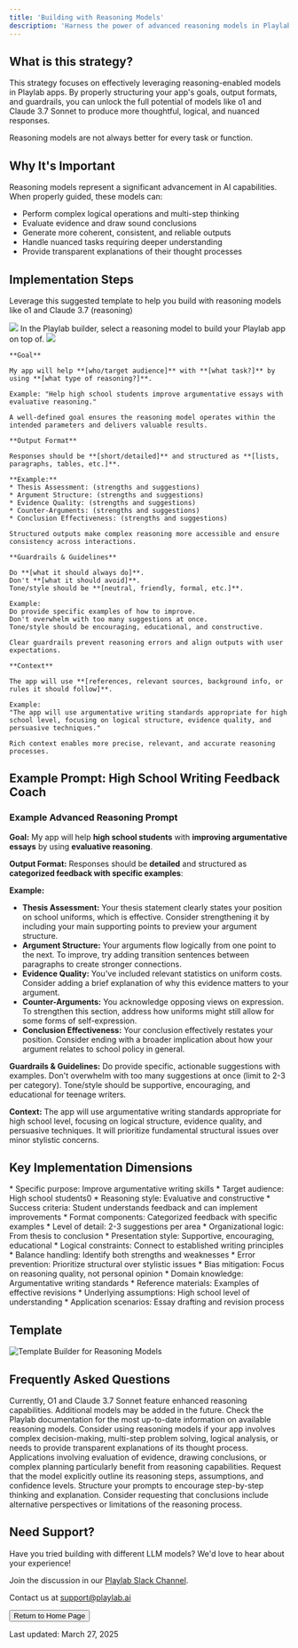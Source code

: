 ```yaml
---
title: 'Building with Reasoning Models'
description: 'Harness the power of advanced reasoning models in Playlab to create more sophisticated, thoughtful applications'
---
```


## <Icon icon="circle-question" size="24" className="inline-block align-text-bottom" /> What is this strategy?

This strategy focuses on effectively leveraging reasoning-enabled models in Playlab apps. By properly structuring your app's goals, output formats, and guardrails, you can unlock the full potential of models like o1 and Claude 3.7 Sonnet to produce more thoughtful, logical, and nuanced responses.

<Warning>Reasoning models are not always better for every task or function.</Warning>

## <Icon icon="lightbulb" size="24" className="inline-block align-text-bottom" /> Why It's Important

Reasoning models represent a significant advancement in AI capabilities. When properly guided, these models can:

* Perform complex logical operations and multi-step thinking
* Evaluate evidence and draw sound conclusions
* Generate more coherent, consistent, and reliable outputs
* Handle nuanced tasks requiring deeper understanding
* Provide transparent explanations of their thought processes

## <Icon icon="list-ol" size="24" className="inline-block align-text-bottom" /> Implementation Steps
Leverage this suggested template to help you build with reasoning models like o1 and Claude 3.7 (reasoning)
<Frame><img src="/images/reasoningprompt.png" /></Frame>

<Steps>
  <Step title="Select a Reasoning Model">
  In the Playlab builder, select a reasoning model to build your Playlab app on top of.
  <Frame><img src="/images/reasoningmodels.png" /></Frame>
  </Step>
  
  <Step title="Define a Clear Goal">

    **Goal**
    
    My app will help **[who/target audience]** with **[what task?]** by using **[what type of reasoning?]**.
    
    Example: "Help high school students improve argumentative essays with evaluative reasoning."
    
    A well-defined goal ensures the reasoning model operates within the intended parameters and delivers valuable results.
  </Step>
  
  <Step title="Specify the Output Format">
    
    **Output Format**
    
    Responses should be **[short/detailed]** and structured as **[lists, paragraphs, tables, etc.]**.
    
    **Example:**
    * Thesis Assessment: (strengths and suggestions)
    * Argument Structure: (strengths and suggestions)
    * Evidence Quality: (strengths and suggestions)
    * Counter-Arguments: (strengths and suggestions)
    * Conclusion Effectiveness: (strengths and suggestions)
    
    Structured outputs make complex reasoning more accessible and ensure consistency across interactions.
  </Step>
  
  <Step title="Set Guardrails and Guidelines">
    
    **Guardrails & Guidelines**
    
    Do **[what it should always do]**.
    Don't **[what it should avoid]**.
    Tone/style should be **[neutral, friendly, formal, etc.]**.
    
    Example:
    Do provide specific examples of how to improve.
    Don't overwhelm with too many suggestions at once.
    Tone/style should be encouraging, educational, and constructive.
    
    Clear guardrails prevent reasoning errors and align outputs with user expectations.
  </Step>
  
  <Step title="Provide Context and Background">
    
    **Context**
    
    The app will use **[references, relevant sources, background info, or rules it should follow]**.
    
    Example:
    "The app will use argumentative writing standards appropriate for high school level, focusing on logical structure, evidence quality, and persuasive techniques."
    
    Rich context enables more precise, relevant, and accurate reasoning processes.
  </Step>
</Steps>

## <Icon icon="pen-to-square" size="24" className="inline-block align-text-bottom" /> Example Prompt: High School Writing Feedback Coach

### Example Advanced Reasoning Prompt

**Goal:**
My app will help **high school students** with **improving argumentative essays** by using **evaluative reasoning**.

**Output Format:**
Responses should be **detailed** and structured as **categorized feedback with specific examples**:

**Example:**
* **Thesis Assessment:** Your thesis statement clearly states your position on school uniforms, which is effective. Consider strengthening it by including your main supporting points to preview your argument structure.
* **Argument Structure:** Your arguments flow logically from one point to the next. To improve, try adding transition sentences between paragraphs to create stronger connections.
* **Evidence Quality:** You've included relevant statistics on uniform costs. Consider adding a brief explanation of why this evidence matters to your argument.
* **Counter-Arguments:** You acknowledge opposing views on expression. To strengthen this section, address how uniforms might still allow for some forms of self-expression.
* **Conclusion Effectiveness:** Your conclusion effectively restates your position. Consider ending with a broader implication about how your argument relates to school policy in general.

**Guardrails & Guidelines:**
Do provide specific, actionable suggestions with examples.
Don't overwhelm with too many suggestions at once (limit to 2-3 per category).
Tone/style should be supportive, encouraging, and educational for teenage writers.

**Context:**
The app will use argumentative writing standards appropriate for high school level, focusing on logical structure, evidence quality, and persuasive techniques. It will prioritize fundamental structural issues over minor stylistic concerns.

## <Icon icon="binoculars" size="24" className="inline-block align-text-bottom" /> Key Implementation Dimensions

<Accordion title="Goal Definition">
  * Specific purpose: Improve argumentative writing skills
  * Target audience: High school students0
  * Reasoning style: Evaluative and constructive
  * Success criteria: Student understands feedback and can implement improvements
</Accordion>
<Accordion title="Output Structure">
  * Format components: Categorized feedback with specific examples
  * Level of detail: 2-3 suggestions per area
  * Organizational logic: From thesis to conclusion
  * Presentation style: Supportive, encouraging, educational
</Accordion>
<Accordion title="Reasoning Guardrails">
  * Logical constraints: Connect to established writing principles
  * Balance handling: Identify both strengths and weaknesses
  * Error prevention: Prioritize structural over stylistic issues
  * Bias mitigation: Focus on reasoning quality, not personal opinion
</Accordion>
<Accordion title="Contextual Framework">
  * Domain knowledge: Argumentative writing standards
  * Reference materials: Examples of effective revisions
  * Underlying assumptions: High school level of understanding
  * Application scenarios: Essay drafting and revision process
</Accordion>

## <Icon icon="file-code" size="24" className="inline-block align-text-bottom" /> Template

<Frame>
  <img src="/images/reasoningtemplate.png" alt="Template Builder for Reasoning Models" />
</Frame>

## <Icon icon="circle-question" size="24" className="inline-block align-text-bottom" /> Frequently Asked Questions

<Accordion title="Which models support advanced reasoning?">
  Currently, O1 and Claude 3.7 Sonnet feature enhanced reasoning capabilities. Additional models may be added in the future. Check the Playlab documentation for the most up-to-date information on available reasoning models.
</Accordion>

<Accordion title="How do I know if my app needs reasoning capabilities?">
  Consider using reasoning models if your app involves complex decision-making, multi-step problem solving, logical analysis, or needs to provide transparent explanations of its thought process. Applications involving evaluation of evidence, drawing conclusions, or complex planning particularly benefit from reasoning capabilities.
</Accordion>

<Accordion title="How can I make reasoning processes more transparent?">
  Request that the model explicitly outline its reasoning steps, assumptions, and confidence levels. Structure your prompts to encourage step-by-step thinking and explanation. Consider requesting that conclusions include alternative perspectives or limitations of the reasoning process.
</Accordion>

## <Icon icon="bullhorn" size="24" className="inline-block align-text-bottom" /> Need Support?

<Info>
  Have you tried building with different LLM models? We'd love to hear about your experience!

  Join the discussion in our [Playlab Slack Channel](https://join.slack.com/t/playlabcommunity/shared_invite/zt-31mhwj7nl-49e1Mw5fYpyHJGOFyDIFtA).

  Contact us at [support@playlab.ai](mailto:support@playlab.ai)
</Info>

<div className="mt-8">
  <Button href="../index.md">Return to Home Page</Button>
</div>

Last updated: March 27, 2025